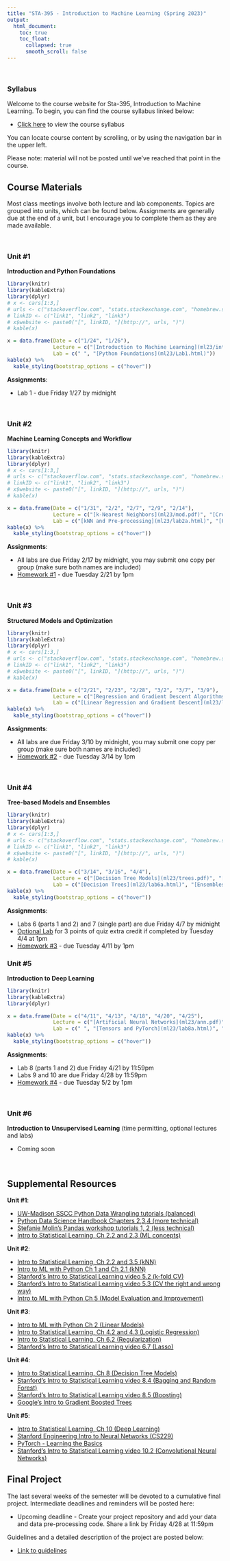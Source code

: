 ```yaml
---
title: "STA-395 - Introduction to Machine Learning (Spring 2023)"
output:
  html_document:
    toc: true
    toc_float:
      collapsed: true
      smooth_scroll: false
---
```


$~$

### Syllabus

Welcome to the course website for Sta-395, Introduction to Machine Learning. To begin, you can find the course syllabus linked below:

- [Click here](syllabus395s23.html) to view the course syllabus

You can locate course content by scrolling, or by using the navigation bar in the upper left.  

Please note: material will not be posted until we've reached that point in the course.

## Course Materials

Most class meetings involve both lecture and lab components.  Topics are grouped into units, which can be found below.  Assignments are generally due at the end of a unit, but I encourage you to complete them as they are made available.

$~$

### Unit #1 

**Introduction and Python Foundations**

```r
library(knitr)
library(kableExtra)
library(dplyr)
# x <- cars[1:3,]
# urls <- c("stackoverflow.com", "stats.stackexchange.com", "homebrew.stackexchange.com")
# linkID <- c("link1", "link2", "link3")
# x$website <- paste0("[", linkID, "](http://", urls, ")")
# kable(x)

x = data.frame(Date = c("1/24", "1/26"), 
               Lecture = c("[Introduction to Machine Learning](ml23/intro.pdf)", " "),
               Lab = c(" ", "[Python Foundations](ml23/Lab1.html)"))
kable(x) %>%
  kable_styling(bootstrap_options = c("hover"))
```

**Assignments**:

- Lab 1 - due Friday 1/27 by midnight

$~$

### Unit #2 

**Machine Learning Concepts and Workflow**

```r
library(knitr)
library(kableExtra)
library(dplyr)
# x <- cars[1:3,]
# urls <- c("stackoverflow.com", "stats.stackexchange.com", "homebrew.stackexchange.com")
# linkID <- c("link1", "link2", "link3")
# x$website <- paste0("[", linkID, "](http://", urls, ")")
# kable(x)

x = data.frame(Date = c("1/31", "2/2", "2/7", "2/9", "2/14"), 
               Lecture = c("[k-Nearest Neighbors](ml23/mod.pdf)", "[Cross-Validation](ml23/cv.pdf)", " ", "[Classifier Performance](ml23/cm.pdf)", "[Data Preparation](ml23/fe.pdf)"),
               Lab = c("[kNN and Pre-processing](ml23/lab2a.html)", "[Pipelines, Cross-validation, and Tuning Parameters](ml23/lab2b.html)", " ", "[Classifier Performance](ml23/lab3a.html)", "[Feature Engineering Challenge](ml23/lab3b.html)"))
kable(x) %>%
  kable_styling(bootstrap_options = c("hover"))
```

**Assignments**: 

- All labs are due Friday 2/17 by midnight, you may submit one copy per group (make sure both names are included)
- [Homework #1](ml23/hw1.html) - due Tuesday 2/21 by 1pm

$~$
    
### Unit #3 

**Structured Models and Optimization**

```r
library(knitr)
library(kableExtra)
library(dplyr)
# x <- cars[1:3,]
# urls <- c("stackoverflow.com", "stats.stackexchange.com", "homebrew.stackexchange.com")
# linkID <- c("link1", "link2", "link3")
# x$website <- paste0("[", linkID, "](http://", urls, ")")
# kable(x)

x = data.frame(Date = c("2/21", "2/23", "2/28", "3/2", "3/7", "3/9"), 
               Lecture = c("[Regression and Gradient Descent Algorithms](ml23/lm.pdf)", "[Logistic and Softmax Regression](ml23/glm.pdf)", "[Regularization](ml23/lasso.pdf)", "No class (working differently day)", " ", "[Feature Expansion](ml23/splines.pdf)"),
               Lab = c("[Linear Regression and Gradient Descent](ml23/lab4a.html)", "[Logistic and Softmax Regression](ml23/lab4b.html)", " " , " ", "[Lasso, Ridge, and Elastic Net](ml23/lab5a.html)", "[Discretization, Polynomials, and Splines](ml23/lab5b.html)"))
kable(x) %>%
  kable_styling(bootstrap_options = c("hover"))
```

**Assignments**: 

- All labs are due Friday 3/10 by midnight, you may submit one copy per group (make sure both names are included)
- [Homework #2](ml23/hw2.html) - due Tuesday 3/14 by 1pm

$~$

### Unit #4 

**Tree-based Models and Ensembles**

```r
library(knitr)
library(kableExtra)
library(dplyr)
# x <- cars[1:3,]
# urls <- c("stackoverflow.com", "stats.stackexchange.com", "homebrew.stackexchange.com")
# linkID <- c("link1", "link2", "link3")
# x$website <- paste0("[", linkID, "](http://", urls, ")")
# kable(x)

x = data.frame(Date = c("3/14", "3/16", "4/4"), 
               Lecture = c("[Decision Tree Models](ml23/trees.pdf)", "[Random Forests](ml23/rf.pdf)", "[Boosting](ml23/boosting.pdf)"),
               Lab = c("[Decision Trees](ml23/lab6a.html)", "[Ensembles, Stacking, and Random Forests](ml23/lab6b.html)", "[Boosting and `xgboost`](ml23/lab7.html)"))
kable(x) %>%
  kable_styling(bootstrap_options = c("hover"))
```

**Assignments**: 

- Labs 6 (parts 1 and 2) and 7 (single part) are due Friday 4/7 by midnight
- [Optional Lab](ml23/prereq.html) for 3 points of quiz extra credit if completed by Tuesday 4/4 at 1pm
- [Homework #3](ml23/hw3.html) - due Tuesday 4/11 by 1pm

### Unit #5 

**Introduction to Deep Learning**

```r
library(knitr)
library(kableExtra)
library(dplyr)

x = data.frame(Date = c("4/11", "4/13", "4/18", "4/20", "4/25"), 
               Lecture = c("[Artificial Neural Networks](ml23/ann.pdf)", " ", "[Convolutional Neural Networks](ml23/cnn.pdf)", " ", "[Recurrent Neural Networks](ml23/rnn.pdf)"),
               Lab = c(" ", "[Tensors and PyTorch](ml23/lab8a.html)", "[Convolutional Neural Networks](ml23/lab8b.html)", "[Transfer Learning](ml23/lab9.html)", "[RNNs in torch](ml23/lab10.html)"))
kable(x) %>%
  kable_styling(bootstrap_options = c("hover"))
```

**Assignments**: 

- Lab 8 (parts 1 and 2) due Friday 4/21 by 11:59pm
- Labs 9 and 10 are due Friday 4/28 by 11:59pm
- [Homework #4](ml23/hw4.html) - due Tuesday 5/2 by 1pm

$~$

### Unit #6

**Introduction to Unsupervised Learning** (time permitting, optional lectures and labs)

- Coming soon 

$~$

## Supplemental Resources

**Unit #1**:

- [UW-Madison SSCC Python Data Wrangling tutorials (balanced)](https://sscc.wisc.edu/sscc/pubs/dwp/Python_Fundamentals.html)
- [Python Data Science Handbook Chapters 2,3,4 (more technical)](https://jakevdp.github.io/PythonDataScienceHandbook/)
- [Stefanie Molin's Pandas workshop tutorials 1, 2 (less technical)](https://github.com/stefmolin/pandas-workshop)
- [Intro to Statistical Learning, Ch 2.2 and 2.3 (ML concepts)](https://hastie.su.domains/ISLR2/ISLRv2_website.pdf)

**Unit #2**:

- [Intro to Statistical Learning, Ch 2.2 and 3.5 (kNN)](https://hastie.su.domains/ISLR2/ISLRv2_website.pdf)
- [Intro to ML with Python Ch 1 and Ch 2.1 (kNN)](https://github.com/amueller/introduction_to_ml_with_python)
- [Stanford's Intro to Statistical Learning video 5.2 (k-fold CV)](https://www.youtube.com/watch?v=AMfvd_hLssE&list=PLoROMvodv4rOzrYsAxzQyHb8n_RWNuS1e&index=28)
- [Stanford's Intro to Statistical Learning video 5.3 (CV the right and wrong way)](hhttps://www.youtube.com/watch?v=jgoa28FR__Y&list=PLoROMvodv4rOzrYsAxzQyHb8n_RWNuS1e&index=29)
- [Intro to ML with Python Ch 5 (Model Evaluation and Improvement)](https://github.com/amueller/introduction_to_ml_with_python)

**Unit #3**:

- [Intro to ML with Python Ch 2 (Linear Models)](https://github.com/amueller/introduction_to_ml_with_python)
- [Intro to Statistical Learning, Ch 4.2 and 4.3 (Logistic Regression)](https://hastie.su.domains/ISLR2/ISLRv2_website.pdf)
- [Intro to Statistical Learning, Ch 6.2 (Regularization)](https://hastie.su.domains/ISLR2/ISLRv2_website.pdf)
- [Stanford's Intro to Statistical Learning video 6.7 (Lasso)](https://www.youtube.com/watch?v=0tfPuddPhEY&list=PLoROMvodv4rOzrYsAxzQyHb8n_RWNuS1e&index=40)

**Unit #4**: 

- [Intro to Statistical Learning, Ch 8 (Decision Tree Models)](https://hastie.su.domains/ISLR2/ISLRv2_website.pdf)
- [Stanford's Intro to Statistical Learning video 8.4 (Bagging and Random Forest)](https://www.youtube.com/watch?v=_cKAxjnInfA&list=PLoROMvodv4rOzrYsAxzQyHb8n_RWNuS1e&index=57)
- [Stanford's Intro to Statistical Learning video 8.5 (Boosting)](https://www.youtube.com/watch?v=_cKAxjnInfA&list=PLoROMvodv4rOzrYsAxzQyHb8n_RWNuS1e&index=58)
- [Google's Intro to Gradient Boosted Trees](https://developers.google.com/machine-learning/decision-forests/intro-to-gbdt)

**Unit #5**:

- [Intro to Statistical Learning, Ch 10 (Deep Learning)](https://hastie.su.domains/ISLR2/ISLRv2_website.pdf)
- [Stanford Engineering Intro to Neural Networks (CS229)](https://www.youtube.com/watch?v=MfIjxPh6Pys)
- [PyTorch - Learning the Basics](https://pytorch.org/tutorials/beginner/basics/intro.html)
- [Stanford's Intro to Statistical Learning video 10.2 (Convolutional Neural Networks)](https://www.youtube.com/watch?v=ggOZuZnA6is&list=PLoROMvodv4rOzrYsAxzQyHb8n_RWNuS1e&index=69)

## Final Project 

The last several weeks of the semester will be devoted to a cumulative final project.  Intermediate deadlines and reminders will be posted here:

- Upcoming deadline - Create your project repository and add your data and data pre-processing code. Share a link by Friday 4/28 at 11:59pm

Guidelines and a detailed description of the project are posted below:

- [Link to guidelines](ml23/final_project.pdf)